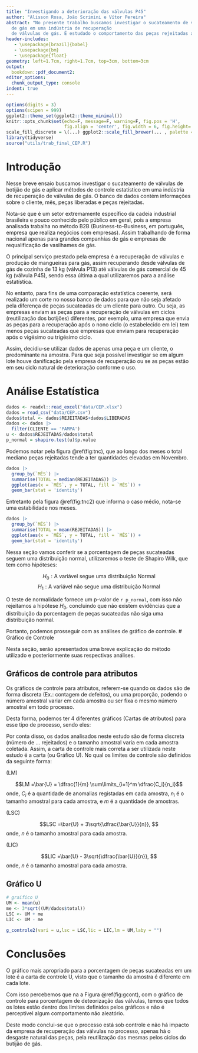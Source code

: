 ```yaml
---
title: "Investigando a deterioração das válvulas P45"
author: "Alisson Rosa, João Scrimini e Vítor Pereira"
abstract: "No presente trabalho buscamos investigar o sucateamento de válvulas de         botijão 
  de gás em uma indústria de recuperação
  de válvulas de gás. É estudado o comportamento das peças rejeitadas ao longos dos meses, assim como também é utilizado gráficos de controle para averiguar a existência de anomalias."
header-includes:
   - \usepackage[brazil]{babel}
   - \usepackage{bm}
   - \usepackage{float}
geometry: left=1.7cm, right=1.7cm, top=3cm, bottom=3cm
output:
  bookdown::pdf_document2:
editor_options:
  chunk_output_type: console
indent: true
---
```


```r

options(digits = 3)  
options(scipen = 999)
ggplot2::theme_set(ggplot2::theme_minimal()) 
knitr::opts_chunk$set(echo=F, message=F, warning=F, fig.pos = 'H', 
                      fig.align = 'center', fig.width = 6, fig.height= 3.4)
scale_fill_discrete = \(...) ggplot2::scale_fill_brewer(... , palette = "Set2") 
library(tidyverse)
source("utils/trab_final_CEP.R")
```


# Introdução

Nesse breve ensaio buscamos investigar o sucateamento de válvulas de botijão 
de gás e aplicar métodos de controle estatístico em uma indústria de recuperação
de válvulas de gás. O banco de dados contém informações sobre o cliente, mês, 
peças liberadas e peças rejeitadas. 

Nota-se que é um setor extremamente específico da cadeia industrial brasileira e
pouco conhecido pelo público em geral, pois a empresa analisada trabalha no método
B2B (Business-to-Business, em português, empresa que realiza negócios com empresas).
Assim trabalhando de forma nacional apenas para grandes companhias de gás e 
empresas de requalificação de vasilhames de gás. 


O principal serviço prestado pela empresa é a recuperação de válvulas e produção
de mangueiras para gás, assim recuperando desde válvulas de gás de cozinha de 13
kg (válvula P13) até válvulas de gás comercial de 45 kg (válvula P45), sendo 
essa última a qual utilizaremos para a análise estatística. 

No entanto, para fins de uma comparação estatística coerente, será realizado um
corte no nosso banco de dados para que não seja afetado pela diferença de peças 
sucateadas de um cliente para outro. Ou seja, as empresas enviam as peças para a 
recuperação de válvulas em ciclos (reutilização dos botijões) diferentes, por 
exemplo, uma empresa que envia as peças para a recuperação após o nono ciclo (o 
estabelecido em lei) tem menos peças sucateadas que empresas que enviam para 
recuperação após o vigésimo ou trigésimo ciclo. 

Assim, decidiu-se utilizar dados de apenas uma peça e um cliente,
o predominante na amostra. Para que seja possível investigar se em 
algum lote houve danificação pela empresa de recuperação ou se as 
peças estão em seu ciclo natural de deterioração conforme o uso.


# Análise Estatística

```r
dados <- readxl::read_excel("data/CEP.xlsx")
dados = read_csv("data/CEP.csv")
dados$total <- dados$REJEITADAS+dados$LIBERADAS
dados <- dados |> 
  filter(CLIENTE == 'PAMPA')
u <- dados$REJEITADAS/dados$total
p_normal = shapiro.test(u)$p.value
```
Podemos notar pela figura \@ref(fig:tnc), que ao longo dos meses o total mediano peças rejeitadas tende a ter quantidades elevadas em Novembro.

```r
dados |> 
  group_by(`MÊS`) |> 
  summarise(TOTAL = median(REJEITADAS)) |> 
  ggplot(aes(x = `MÊS`, y = TOTAL, fill = `MÊS`)) +
  geom_bar(stat = 'identity')
```
Entretanto pela figura \@ref(fig:tnc2) que informa o caso médio, nota-se uma estabilidade nos meses.



```r
dados |> 
  group_by(`MÊS`) |> 
  summarise(TOTAL = mean(REJEITADAS)) |> 
  ggplot(aes(x = `MÊS`, y = TOTAL, fill = `MÊS`)) +
  geom_bar(stat = 'identity')
```


\subsection{Testes de Normalidade}
Nessa seção vamos conferir se a porcentagem de peças sucateadas seguem uma 
distribuição normal, utilizaremos o teste de Shapiro Wilk, que tem como hipóteses:

$$H_0:\text{A variável segue uma distribuição Normal}$$
$$ H_1:\text{A variável não segue uma distribuição Normal}$$

O teste de normalidade fornece um p-valor de `r p_normal`, com isso não 
rejeitamos a hipótese $H_0$, concluindo que não existem evidências que a 
distribuição da porcentagem de peças sucateadas não siga uma distribuição normal.

Portanto, podemos prosseguir com as análises de gráfico de controle. 
# Gráfico de Controle

Nesta seção, serão apresentados uma breve explicação do método utilizado e posteriormente suas respectivas análises.

## Gráficos de controle para atributos

Os gráficos de controle para atributos, referem-se quando os dados são de forma discreta (Ex.: contagem de defeitos), ou uma proporção, podendo o número amostral variar em cada amostra ou ser fixa o mesmo número amostral em todo processo.

Desta forma, podemos ter 4 diferentes gráficos (Cartas de atributos) para esse tipo de processo, sendo eles:

\begin{itemize}
\item Carta \textbf{p}: Quando os dados são proporções e as amostras podem ser de tamanhos diferentes;
\item Carta \textbf{np}: Quando os dados são proporções, mas as amostras devem ter tamanhos iguais;
\item Carta \textbf{c}: Quando os dados são número de unidades (discreto), mas as amostras devem conter o mesmo tamanho;
\item Carta \textbf{u}: Quando os dados são número de unidades (discreto) e as amostras podem ser de tamanhos diferentes.
\end{itemize}

Por conta disso, os dados analisados neste estudo são de forma discreta (número de ... rejeitados) e o tamanho amostral varia em cada amostra coletada. Assim, a carta de controle mais correta a ser utilizada neste estudo é a carta \textbf{u} (ou Gráfico U). No qual os limites de controle são definidos da seguinte forma:

\textbf{Linha Média:} (LM)

$$LM =\bar{U} = \dfrac{1}{m} \sum\limits_{i=1}^m \dfrac{C_i}{n_i}$$
onde, $C_i$ é a quantidade de anomalias registadas em cada amostra, $n_i$ é o tamanho amostral para cada amostra, e $m$ é a quantidade de amostras.

\textbf{Limite Superior de Controle:} (LSC)

$$LSC =\bar{U} + 3\sqrt{\dfrac{\bar{U}}{n}}, $$
onde, $n$ é o tamanho amostral para cada amostra.

\textbf{Limite Inferior de Controle:} (LIC)

$$LIC =\bar{U} - 3\sqrt{\dfrac{\bar{U}}{n}}, $$
onde, $n$ é o tamanho amostral para cada amostra.

## Gráfico U



```r
# graifico U
UM <- mean(u)
me <- 3*sqrt((UM/dados$total))
LSC <- UM + me
LIC <- UM - me

g_controle2(vari = u,lsc = LSC,lic = LIC,lm = UM,laby = "")
```


# Conclusões

O gráfico mais apropriado para a porcentagem de peças sucateadas em um lote é a
carta de controle U, visto que o tamanho da amostra é diferente em cada lote.

Com isso percebemos que na a Figura \@ref(fig:gcont), com o gráfico de controle 
para porcentagem de deteorização das válvulas, temos que todos os lotes 
estão dentro dos limites definidos pelos gráficos e não é perceptível algum 
comportamento não aleatório.

Deste modo conclui-se que o processo está sob controle e não há impacto da 
empresa de recuperação das válvulas no processo, apenas há o desgaste natural das
peças, pela reutilização das mesmas pelos ciclos do butijão de gás.





